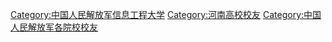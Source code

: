 [[Category:中国人民解放军信息工程大学|Category:中国人民解放军信息工程大学]]
[[Category:河南高校校友|Category:河南高校校友]]
[[Category:中国人民解放军各院校校友|Category:中国人民解放军各院校校友]]